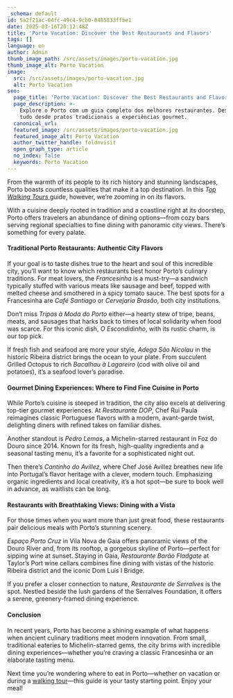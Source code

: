 ```yaml
---
_schema: default
id: 5a2f21ac-04fc-49c4-9cb0-8485833ffbe1
date: 2025-03-16T20:12:48Z
title: 'Porto Vacation: Discover the Best Restaurants and Flavors'
tags: []
language: en
author: Admin
thumb_image_path: /src/assets/images/porto-vacation.jpg
thumb_image_alt: Porto Vacation
image:
  src: /src/assets/images/porto-vacation.jpg
  alt: Porto Vacation
seo:
  page_title: 'Porto Vacation: Discover the Best Restaurants and Flavors'
  page_description: >-
    Explore o Porto com um guia completo dos melhores restaurantes. Descubra
    tudo desde pratos tradicionais a experiências gourmet.
  canonical_url:
  featured_image: /src/assets/images/porto-vacation.jpg
  featured_image_alt: Porto Vacation
  author_twitter_handle: foldnvisit
  open_graph_type: article
  no_index: false
  keywords: Porto Vacation
---
```


From the warmth of its people to its rich history and stunning landscapes, Porto
boasts countless qualities that make it a top destination. In this
_T_<a href="https://topwalkingtoursportugal.com/" target="_blank" rel="noopener"><em>op
Walking Tours</em> </a>guide, however, we’re zooming in on its flavors.

With a cuisine deeply rooted in tradition and a coastline right at its doorstep,
Porto offers travelers an abundance of dining options—from cozy bars serving
regional specialties to fine dining with panoramic city views. There’s something
for every palate.

<SnippetsAstroImage
  image_path="/src/assets/images/porto-vacation.jpg"
  image_alt="Porto Vacation"
/>

#### Traditional Porto Restaurants: Authentic City Flavors

If your goal is to taste dishes true to the heart and soul of this incredible
city, you’ll want to know which restaurants best honor Porto’s culinary
traditions. For meat lovers, the _Francesinha_ is a must-try—a sandwich
typically stuffed with various meats like sausage and beef, topped with melted
cheese and smothered in a spicy tomato sauce. The best spots for a Francesinha
are _Café Santiago_ or _Cervejaria Brasão_, both city institutions.

Don’t miss _Tripas à Moda do Porto_ either—a hearty stew of tripe, beans, meats,
and sausages that harks back to times of local solidarity when food was scarce.
For this iconic dish, _O Escondidinho_, with its rustic charm, is our top pick.

If fresh fish and seafood are more your style, _Adega São Nicolau_ in the
historic Ribeira district brings the ocean to your plate. From succulent Grilled
Octopus to rich _Bacalhau à Lagareiro_ (cod with olive oil and potatoes), it’s a
seafood lover’s paradise.

#### Gourmet Dining Experiences: Where to Find Fine Cuisine in Porto

While Porto’s cuisine is steeped in tradition, the city also excels at
delivering top-tier gourmet experiences. At _Restaurante DOP_, Chef Rui Paula
reimagines classic Portuguese flavors with a modern, avant-garde twist,
delighting diners with refined takes on familiar dishes.

Another standout is _Pedro Lemos_, a Michelin-starred restaurant in Foz do Douro
since 2014. Known for its fresh, high-quality ingredients and a seasonal tasting
menu, it’s a favorite for a sophisticated night out.

Then there’s _Cantinho do Avillez_, where Chef José Avillez breathes new life
into Portugal’s flavor heritage with a clever, modern touch. Emphasizing organic
ingredients and local creativity, it’s a hot spot—be sure to book well in
advance, as waitlists can be long.

#### Restaurants with Breathtaking Views: Dining with a Vista

For those times when you want more than just great food, these restaurants pair
delicious meals with Porto’s stunning scenery.

_Espaço Porto Cruz_ in Vila Nova de Gaia offers panoramic views of the Douro
River and, from its rooftop, a gorgeous skyline of Porto—perfect for sipping
wine at sunset. Staying in Gaia, _Restaurante Barão Fladgate_ at Taylor’s Port
wine cellars combines fine dining with vistas of the historic Ribeira district
and the iconic Dom Luís I Bridge.

If you prefer a closer connection to nature, _Restaurante de Serralves_ is the
spot. Nestled beside the lush gardens of the Serralves Foundation, it offers a
serene, greenery-framed dining experience.

#### Conclusion

In recent years, Porto has become a shining example of what happens when ancient
culinary traditions meet modern innovation. From small, traditional eateries to
Michelin-starred gems, the city brims with incredible dining experiences—whether
you’re craving a classic Francesinha or an elaborate tasting menu.

Next time you’re wondering where to eat in Porto—whether on vacation or during a
<a href="https://topwalkingtoursportugal.com/" target="_blank" rel="noopener">walking
tour</a>—this guide is your tasty starting point. Enjoy your meal!
